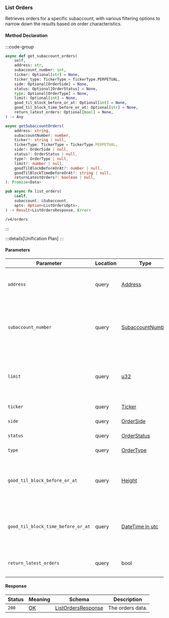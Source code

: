 ### List Orders

Retrieves orders for a specific subaccount, with various filtering options to narrow down the results based on order characteristics.

#### Method Declaration

:::code-group

```python [Python]
async def get_subaccount_orders(
    self,
    address: str,
    subaccount_number: int,
    ticker: Optional[str] = None,
    ticker_type: TickerType = TickerType.PERPETUAL,
    side: Optional[OrderSide] = None,
    status: Optional[OrderStatus] = None,
    type: Optional[OrderType] = None,
    limit: Optional[int] = None,
    good_til_block_before_or_at: Optional[int] = None,
    good_til_block_time_before_or_at: Optional[str] = None,
    return_latest_orders: Optional[bool] = None,
) -> Any
```

```typescript [TypeScript]
async getSubaccountOrders(
    address: string,
    subaccountNumber: number,
    ticker?: string | null,
    tickerType: TickerType = TickerType.PERPETUAL,
    side?: OrderSide | null,
    status?: OrderStatus | null,
    type?: OrderType | null,
    limit?: number | null,
    goodTilBlockBeforeOrAt?: number | null,
    goodTilBlockTimeBeforeOrAt?: string | null,
    returnLatestOrders?: boolean | null,
): Promise<Data>
```

```rust [Rust]
pub async fn list_orders(
    &self,
    subaccount: &Subaccount,
    opts: Option<ListOrdersOpts>,
) -> Result<ListOrdersResponse, Error>
```

```url [API]
/v4/orders
```

:::

:::details[Unification Plan]
:::

#### Parameters

| Parameter                             | Location | Type               | Required  | Description                                                           |
| ------------------------------------- | -------- | ------------------ | --------- | --------------------------------------------------------------------- |
| `address`                             | query    | [Address]          | true      | The wallet address that owns the account.                             |
| `subaccount_number`                   | query    | [SubaccountNumber] | true      | The identifier for the specific subaccount within the wallet address. |
| `limit`                               | query    | [u32]              | false     | Maximum number of asset positions to return in the response.          |
| `ticker`                              | query    | [Ticker]           | false     | The ticker filter.                                                    |
| `side`                                | query    | [OrderSide]        | false     | The order side filter.                                                |
| `status`                              | query    | [OrderStatus]      | false     | The order status filter.                                              |
| `type`                                | query    | [OrderType]        | false     | The order type filter.                                                |
| `good_til_block_before_or_at`         | query    | [Height]           | false     | The block number filter for orders good until before or at.           |
| `good_til_block_time_before_or_at`    | query    | [DateTime in utc]  | false     | The timestamp filter for orders good until before or at.              |
| `return_latest_orders`                | query    | bool               | false     | Whether to return only the latest orders.                             |

#### Response

| Status | Meaning     | Schema               | Description      |
| ------ | ----------- | -------------------- | ---------------- |
| `200`  | [OK]        | [ListOrdersResponse] | The orders data. |

[Address]: /types/address
[SubaccountNumber]: /types/subaccount_number
[u32]: /types/u32
[Ticker]: /types/ticker
[OrderSide]: /types/order_side
[OrderStatus]: /types/order_status
[OrderType]: /types/order_type
[Height]: /types/height
[DateTime in utc]: /types/date_time
[ListOrdersResponse]: /types/list_orders_response
[OK]: /types/ok
